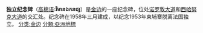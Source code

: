 {{unreferenced|time=2011-08-22T10:41:35+00:00}}
{{Infobox monument
|monument_name = 独立纪念碑
|native_name   = {{lang|km|វិមានឯករាជ្យ}}
|image         =
{{multiple image|perrow=2|total_width=300 
| image1 = 02-Independence Monument Phnom Penh-nX-2.jpg
| image2 = 02-Independence Monument Phnom Penh-nX-6.jpg
| image3 = Independence Monument in Phnom Penh.jpg
}}
|caption       = 
|location      = [[柬埔寨|柬埔寨]], [[金邊|金邊]], [[諾羅敦大道|諾羅敦大道]]和[[西哈努克大道|西哈努克大道]]的交匯處
|designer      = [[Vann_Molyvann|Vann Molyvann]]
|type          = 
|material      =
|length        = 
|width         =
|height        = {{convert|37|m}}
|begin         = 1958
|complete      = 
|open          = 1962
|dedicated_to  = 從[[法國|法國]]獨立
| map_caption  =
| coordinates  = {{Coord|11.5564|104.9281|type:landmark_region:KH-12|display=inline,title}}
}}
'''独立纪念碑'''（[[高棉语|高棉语]]:'''វិមានឯករាជ្យ'''）是[[金边|金边]]的一座纪念碑，位处[[诺罗敦大道|诺罗敦大道]]和[[西哈努克大道|西哈努克大道]]的交汇处。纪念碑在1958年三月建成，以纪念1953年柬埔寨脱离法国独立。
[[分类:金边|分类:金边]]
[[分類:亞洲地標|分類:亞洲地標]]